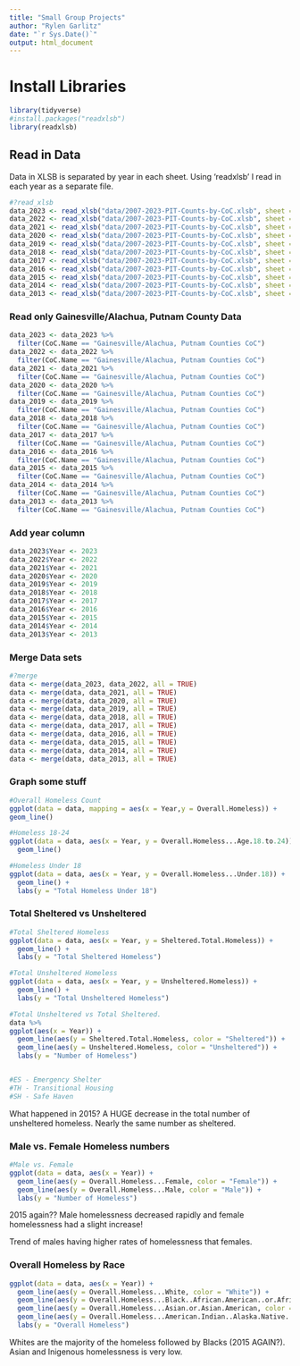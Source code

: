 ```yaml
---
title: "Small Group Projects"
author: "Rylen Garlitz"
date: "`r Sys.Date()`"
output: html_document
---
```


# Install Libraries
```r
library(tidyverse)
#install.packages("readxlsb")
library(readxlsb)
```


## Read in Data

Data in XLSB is separated by year in each sheet. Using 'readxlsb' I read in each year as a separate file.

```r
#?read_xlsb
data_2023 <- read_xlsb("data/2007-2023-PIT-Counts-by-CoC.xlsb", sheet = 1)
data_2022 <- read_xlsb("data/2007-2023-PIT-Counts-by-CoC.xlsb", sheet = 2)
data_2021 <- read_xlsb("data/2007-2023-PIT-Counts-by-CoC.xlsb", sheet = 3)
data_2020 <- read_xlsb("data/2007-2023-PIT-Counts-by-CoC.xlsb", sheet = 4)
data_2019 <- read_xlsb("data/2007-2023-PIT-Counts-by-CoC.xlsb", sheet = 5)
data_2018 <- read_xlsb("data/2007-2023-PIT-Counts-by-CoC.xlsb", sheet = 6)
data_2017 <- read_xlsb("data/2007-2023-PIT-Counts-by-CoC.xlsb", sheet = 7)
data_2016 <- read_xlsb("data/2007-2023-PIT-Counts-by-CoC.xlsb", sheet = 8)
data_2015 <- read_xlsb("data/2007-2023-PIT-Counts-by-CoC.xlsb", sheet = 9)
data_2014 <- read_xlsb("data/2007-2023-PIT-Counts-by-CoC.xlsb", sheet = 10)
data_2013 <- read_xlsb("data/2007-2023-PIT-Counts-by-CoC.xlsb", sheet = 11)
```

### Read only Gainesville/Alachua, Putnam County Data

```r
data_2023 <- data_2023 %>% 
  filter(CoC.Name == "Gainesville/Alachua, Putnam Counties CoC")
data_2022 <- data_2022 %>% 
  filter(CoC.Name == "Gainesville/Alachua, Putnam Counties CoC")
data_2021 <- data_2021 %>% 
  filter(CoC.Name == "Gainesville/Alachua, Putnam Counties CoC")
data_2020 <- data_2020 %>% 
  filter(CoC.Name == "Gainesville/Alachua, Putnam Counties CoC")
data_2019 <- data_2019 %>% 
  filter(CoC.Name == "Gainesville/Alachua, Putnam Counties CoC")
data_2018 <- data_2018 %>% 
  filter(CoC.Name == "Gainesville/Alachua, Putnam Counties CoC")
data_2017 <- data_2017 %>% 
  filter(CoC.Name == "Gainesville/Alachua, Putnam Counties CoC")
data_2016 <- data_2016 %>% 
  filter(CoC.Name == "Gainesville/Alachua, Putnam Counties CoC")
data_2015 <- data_2015 %>% 
  filter(CoC.Name == "Gainesville/Alachua, Putnam Counties CoC")
data_2014 <- data_2014 %>% 
  filter(CoC.Name == "Gainesville/Alachua, Putnam Counties CoC")
data_2013 <- data_2013 %>% 
  filter(CoC.Name == "Gainesville/Alachua, Putnam Counties CoC")
```

### Add year column

```r
data_2023$Year <- 2023
data_2022$Year <- 2022
data_2021$Year <- 2021
data_2020$Year <- 2020
data_2019$Year <- 2019
data_2018$Year <- 2018
data_2017$Year <- 2017
data_2016$Year <- 2016
data_2015$Year <- 2015
data_2014$Year <- 2014
data_2013$Year <- 2013
```

### Merge Data sets

```r
#?merge
data <- merge(data_2023, data_2022, all = TRUE)
data <- merge(data, data_2021, all = TRUE)
data <- merge(data, data_2020, all = TRUE)
data <- merge(data, data_2019, all = TRUE)
data <- merge(data, data_2018, all = TRUE)
data <- merge(data, data_2017, all = TRUE)
data <- merge(data, data_2016, all = TRUE)
data <- merge(data, data_2015, all = TRUE)
data <- merge(data, data_2014, all = TRUE)
data <- merge(data, data_2013, all = TRUE)
```

### Graph some stuff

```r
#Overall Homeless Count
ggplot(data = data, mapping = aes(x = Year,y = Overall.Homeless)) + 
geom_line()

#Homeless 18-24
ggplot(data = data, aes(x = Year, y = Overall.Homeless...Age.18.to.24)) +
  geom_line()

#Homeless Under 18
ggplot(data = data, aes(x = Year, y = Overall.Homeless...Under.18)) + 
  geom_line() + 
  labs(y = "Total Homeless Under 18")

```




### Total Sheltered vs Unsheltered
```r
#Total Sheltered Homeless
ggplot(data = data, aes(x = Year, y = Sheltered.Total.Homeless)) + 
  geom_line() + 
  labs(y = "Total Sheltered Homeless")

#Total Unsheltered Homeless
ggplot(data = data, aes(x = Year, y = Unsheltered.Homeless)) + 
  geom_line() + 
  labs(y = "Total Unsheltered Homeless")

#Total Unsheltered vs Total Sheltered.
data %>% 
ggplot(aes(x = Year)) + 
  geom_line(aes(y = Sheltered.Total.Homeless, color = "Sheltered")) + 
  geom_line(aes(y = Unsheltered.Homeless, color = "Unsheltered")) +
  labs(y = "Number of Homeless")


#ES - Emergency Shelter
#TH - Transitional Housing
#SH - Safe Haven
```

What happened in 2015? A HUGE decrease in the total number of unsheltered homeless. Nearly the same number as sheltered. 




### Male vs. Female Homeless numbers

```r
#Male vs. Female
ggplot(data = data, aes(x = Year)) + 
  geom_line(aes(y = Overall.Homeless...Female, color = "Female")) + 
  geom_line(aes(y = Overall.Homeless...Male, color = "Male")) + 
  labs(y = "Number of Homeless")

```

2015 again?? Male homelessness decreased rapidly and female homelessness had a slight increase! 

Trend of males having higher rates of homelessness that females.

### Overall Homeless by Race

```r
ggplot(data = data, aes(x = Year)) + 
  geom_line(aes(y = Overall.Homeless...White, color = "White")) + 
  geom_line(aes(y = Overall.Homeless...Black..African.American..or.African, color = "Black, African American, African")) +
  geom_line(aes(y = Overall.Homeless...Asian.or.Asian.American, color = "Asian, Asian American")) + 
  geom_line(aes(y = Overall.Homeless...American.Indian..Alaska.Native..or.Indigenous, color = "American Indian, Alaskan, Indigenous")) +
  labs(y = "Overall Homeless")
```

Whites are the majority of the homeless followed by Blacks (2015 AGAIN?). Asian and Inigenous homelessness is very low. 



